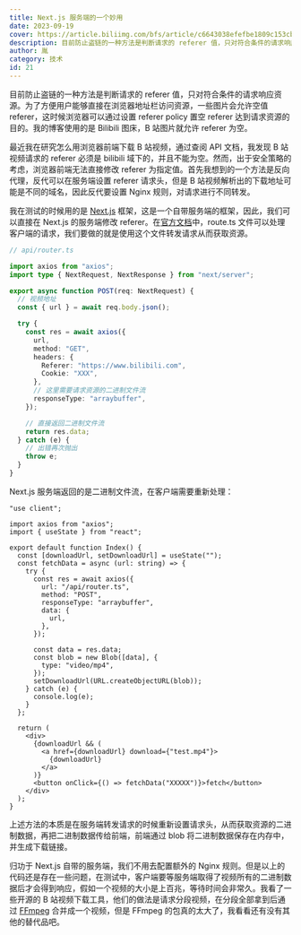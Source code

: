 ```yaml
---
title: Next.js 服务端的一个妙用
date: 2023-09-19
cover: https://article.biliimg.com/bfs/article/c6643038efefbe1809c153cb69ba9fb5129000357.png
description: 目前防止盗链的一种方法是判断请求的 referer 值，只对符合条件的请求响应资源。为了方便用户能够直接在浏览器地址栏访问资源，一些图片会允许空值 referer，这时候浏览器可以通过设置 referer policy 置空 referer 达到请求资源的目的......
author: 胤
category: 技术
id: 21
---
```


目前防止盗链的一种方法是判断请求的 referer 值，只对符合条件的请求响应资源。为了方便用户能够直接在浏览器地址栏访问资源，一些图片会允许空值 referer，这时候浏览器可以通过设置 referer policy 置空 referer 达到请求资源的目的。我的博客使用的是 Bilibili 图床，B 站图片就允许 referer 为空。

最近我在研究怎么用浏览器前端下载 B 站视频，通过查阅 API 文档，我发现 B 站视频请求的 referer 必须是 bilibili 域下的，并且不能为空。然而，出于安全策略的考虑，浏览器前端无法直接修改 referer 为指定值。首先我想到的一个方法是反向代理，反代可以在服务端设置 referer 请求头，但是 B 站视频解析出的下载地址可能是不同的域名，因此反代要设置 Nginx 规则，对请求进行不同转发。

我在测试的时候用的是 [Next.js](https://nextjs.org/) 框架，这是一个自带服务端的框架，因此，我们可以直接在 Next.js 的服务端修改 referer。在[官方文档](https://nextjs.org/docs/app/building-your-application/routing/route-handlers)中，route.ts 文件可以处理客户端的请求，我们要做的就是使用这个文件转发请求从而获取资源。

```ts
// api/router.ts

import axios from "axios";
import type { NextRequest, NextResponse } from "next/server";

export async function POST(req: NextRequest) {
  // 视频地址
  const { url } = await req.body.json();

  try {
    const res = await axios({
      url,
      method: "GET",
      headers: {
        Referer: "https://www.bilibili.com",
        Cookie: "XXX",
      },
      // 这里需要请求资源的二进制文件流
      responseType: "arraybuffer",
    });

    // 直接返回二进制文件流
    return res.data;
  } catch (e) {
    // 出错再次抛出
    throw e;
  }
}
```

Next.js 服务端返回的是二进制文件流，在客户端需要重新处理：

```tsx
"use client";

import axios from "axios";
import { useState } from "react";

export default function Index() {
  const [downloadUrl, setDownloadUrl] = useState("");
  const fetchData = async (url: string) => {
    try {
      const res = await axios({
        url: "/api/router.ts",
        method: "POST",
        responseType: "arraybuffer",
        data: {
          url,
        },
      });

      const data = res.data;
      const blob = new Blob([data], {
        type: "video/mp4",
      });
      setDownloadUrl(URL.createObjectURL(blob));
    } catch (e) {
      console.log(e);
    }
  };

  return (
    <div>
      {downloadUrl && (
        <a href={downloadUrl} download={"test.mp4"}>
          {downloadUrl}
        </a>
      )}
      <button onClick={() => fetchData("XXXXX")}>fetch</button>
    </div>
  );
}
```

上述方法的本质是在服务端转发请求的时候重新设置请求头，从而获取资源的二进制数据，再把二进制数据传给前端，前端通过 blob 将二进制数据保存在内存中，并生成下载链接。

归功于 Next.js 自带的服务端，我们不用去配置额外的 Nginx 规则。但是以上的代码还是存在一些问题，在测试中，客户端要等服务端取得了视频所有的二进制数据后才会得到响应，假如一个视频的大小是上百兆，等待时间会非常久。我看了一些开源的 B 站视频下载工具，他们的做法是请求分段视频，在分段全部拿到后通过 [FFmpeg](https://ffmpeg.org/) 合并成一个视频，但是 FFmpeg 的包真的太大了，我看看还有没有其他的替代品吧。
